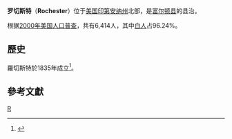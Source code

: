 {{Infobox Settlement
| name = 罗切斯特<br/>Rochester
| image_skyline = Rochester-indiana-downtown.jpg
| imagesize = 250px
| image_caption = 
| image_flag = 
| image_shield = 
| pushpin_map = USA Indiana
| pushpin_label_position = bottom
| subdivision_type = 国家
| subdivision_name = {{USA}}
| subdivision_type1 = [[美国行政区划|州]]
| subdivision_name1 = [[印第安纳州|印第安纳州]]
| subdivision_type2 = [[印第安纳州各县列表|县]]
| subdivision_name2 = [[富爾頓縣_(印地安納州)|富尔顿县]]
| elevation_m = 238
| elevation_ft = 
| area_total_km2 = 14.7
| population_as_of = 2000年
| population_total = 6414
| population_density_km2 = auto
| timezone = [[EST|EST]]
| utc_offset = -5
| timezone_DST = [[EDT|EDT]]
| utc_offset_DST = -4
| latd = 41
| latm = 03
| lats = 43
| latNS = N
| longd = 86
| longm = 12
| longs = 24
| longEW = W
| website =  
}}
'''罗切斯特'''（'''Rochester'''）位于[[美国|美国]][[印第安纳州|印第安纳州]]北部，是[[富爾頓縣_(印地安納州)|富尔顿县]]的县治。

根据[[2000年美国人口普查|2000年美国人口普查]]，共有6,414人，其中[[白人|白人]]占96.24%。
== 歷史 ==
羅切斯特於1835年成立<ref>{{cite book|last=Baker|first=Ronald L.|title=From Needmore to Prosperity: Hoosier Place Names in Folklore and History|url=https://archive.org/details/fromneedmoretopr00bake|url-access=registration|date=October 1995|publisher=Indiana University Press|isbn=978-0-253-32866-3|page=[https://archive.org/details/fromneedmoretopr00bake/page/283 283]|quote=Alexander Chamberlain...came here from the area around Rochester, New York...}}</ref>。

== 參考文獻 ==
{{reflist}}
{{印地安納州縣城}}
{{富爾頓縣 (印地安納州)}}
{{Indiana-stub}}
[[Category:印第安纳州城市|R]]